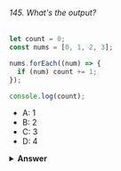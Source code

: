 ###### 145. What's the output?

```javascript
let count = 0;
const nums = [0, 1, 2, 3];

nums.forEach((num) => {
  if (num) count += 1;
});

console.log(count);
```

- A: 1
- B: 2
- C: 3
- D: 4

<details>
<summary>
<b>Answer</b>
</summary>

#### Answer: C

The `if` condition within the `forEach` loop checks whether the value of `num` is truthy or falsy. Since the first number in the `nums` array is `0`, a falsy value, the `if` statement's code block won't be executed. `count` only gets incremented for the other 3 numbers in the `nums` array, `1`, `2` and `3`. Since `count` gets incremented by `1` 3 times, the value of `count` is `3`.

</details>
